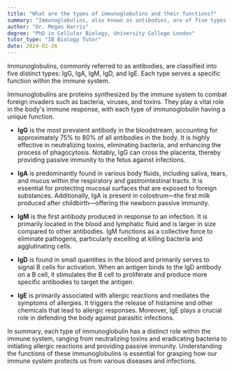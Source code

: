 ```yaml
---
title: "What are the types of immunoglobulins and their functions?"
summary: "Immunoglobulins, also known as antibodies, are of five types: IgG, IgA, IgM, IgD, and IgE, each with specific functions."
author: "Dr. Megan Harris"
degree: "PhD in Cellular Biology, University College London"
tutor_type: "IB Biology Tutor"
date: 2024-01-26
---
```


Immunoglobulins, commonly referred to as antibodies, are classified into five distinct types: IgG, IgA, IgM, IgD, and IgE. Each type serves a specific function within the immune system.

Immunoglobulins are proteins synthesized by the immune system to combat foreign invaders such as bacteria, viruses, and toxins. They play a vital role in the body's immune response, with each type of immunoglobulin having a unique function.

- **IgG** is the most prevalent antibody in the bloodstream, accounting for approximately $75\%$ to $80\%$ of all antibodies in the body. It is highly effective in neutralizing toxins, eliminating bacteria, and enhancing the process of phagocytosis. Notably, IgG can cross the placenta, thereby providing passive immunity to the fetus against infections.

- **IgA** is predominantly found in various body fluids, including saliva, tears, and mucus within the respiratory and gastrointestinal tracts. It is essential for protecting mucosal surfaces that are exposed to foreign substances. Additionally, IgA is present in colostrum—the first milk produced after childbirth—offering the newborn passive immunity.

- **IgM** is the first antibody produced in response to an infection. It is primarily located in the blood and lymphatic fluid and is larger in size compared to other antibodies. IgM functions as a collective force to eliminate pathogens, particularly excelling at killing bacteria and agglutinating cells.

- **IgD** is found in small quantities in the blood and primarily serves to signal B cells for activation. When an antigen binds to the IgD antibody on a B cell, it stimulates the B cell to proliferate and produce more specific antibodies to target the antigen.

- **IgE** is primarily associated with allergic reactions and mediates the symptoms of allergies. It triggers the release of histamine and other chemicals that lead to allergic responses. Moreover, IgE plays a crucial role in defending the body against parasitic infections.

In summary, each type of immunoglobulin has a distinct role within the immune system, ranging from neutralizing toxins and eradicating bacteria to initiating allergic reactions and providing passive immunity. Understanding the functions of these immunoglobulins is essential for grasping how our immune system protects us from various diseases and infections.
    